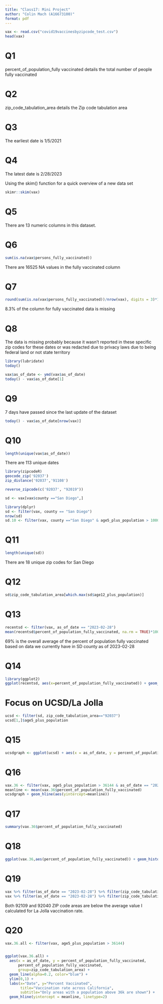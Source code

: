 ```yaml
---
title: "Class17: Mini Project"
author: "Colin Mach (A16673100)"
format: pdf
---
```


```r
vax <- read.csv("covid19vaccinesbyzipcode_test.csv")
head(vax)
```

# Q1

percent_of_population_fully vaccinated details the total number of people fully vaccinated

# Q2

zip_code_tabulation_area details the Zip code tabulation area

# Q3 

The earliest date is 1/5/2021

# Q4

The latest date is 2/28/2023

Using the skim() function for a quick overview of a new data set

```r
skimr::skim(vax)
```

# Q5

There are 13 numeric columns in this dataset.

# Q6

```r
sum(is.na(vax$persons_fully_vaccinated))
```
There are 16525 NA values in the fully vaccinated column

# Q7

```r
round(sum(is.na(vax$persons_fully_vaccinated))/nrow(vax), digits = 3)*100
```
8.3% of the column for fully vaccinated data is missing

# Q8

The data is missing probably because it wasn't reported in these specific zip codes for these dates or was redacted due to privacy laws due to being federal land or not state territory

```r
library(lubridate)
today()
```

```r
vax$as_of_date <- ymd(vax$as_of_date)
today() - vax$as_of_date[1]
```

# Q9

7 days have passed since the last update of the dataset

```r
today() - vax$as_of_date[nrow(vax)]
```

# Q10

```r
length(unique(vax$as_of_date))
```
There are 113 unique dates

```r
library(zipcodeR)
geocode_zip('92037')
zip_distance('92037','91108')
```
```r
reverse_zipcode(c('92037', "92019"))
```

```r
sd <- vax[vax$county =="San Diego",]
```

```r
library(dplyr)
sd <- filter(vax, county == "San Diego")
nrow(sd)
sd.10 <- filter(vax, county =="San Diego" & age5_plus_population > 10000)
```

# Q11

```r
length(unique(sd))
```
There are 18 unique zip codes for San Diego

# Q12

```r
sd$zip_code_tabulation_area[which.max(sd$age12_plus_population)]
```

# Q13

```r
recentsd <- filter(vax, as_of_date == "2023-02-28")
mean(recentsd$percent_of_population_fully_vaccinated, na.rm = TRUE)*100
```

69% is the overall average of the percent of population fully vaccinated based on data we currently have in SD county as of 2023-02-28

# Q14

```r
library(ggplot2)
ggplot(recentsd, aes(x=percent_of_population_fully_vaccinated)) + geom_histogram() + labs (title = "Vaccination Rate Across San Diego as of Last Week", x = "Percent of Population Fully Vaxed", y = "Count (ZIP code area)")
```

# Focus on UCSD/La Jolla

```r
ucsd <- filter(sd, zip_code_tabulation_area=="92037")
ucsd[1,]$age5_plus_population
```
# Q15

```r
ucsdgraph <- ggplot(ucsd) + aes(x = as_of_date, y = percent_of_population_fully_vaccinated) + geom_point() + geom_line(group = 1) + ylim(c(0,1)) + labs(x="Date", y = "Percent Vaccinated")
```

# Q16

```r
vax.36 <- filter(vax, age5_plus_population > 36144 & as_of_date == "2023-02-28")
meanline <- mean(vax.36$percent_of_population_fully_vaccinated)
ucsdgraph + geom_hline(aes(yintercept=meanline))
```

# Q17

```r
summary(vax.36$percent_of_population_fully_vaccinated)
```

# Q18

```r
ggplot(vax.36,aes(percent_of_population_fully_vaccinated)) + geom_histogram() + xlim(0,1)
```

# Q19

```r
vax %>% filter(as_of_date == "2023-02-28") %>% filter(zip_code_tabulation_area=="92109") %>% select(percent_of_population_fully_vaccinated)
vax %>% filter(as_of_date == "2023-02-28") %>% filter(zip_code_tabulation_area=="92040") %>% select(percent_of_population_fully_vaccinated)
```

Both 92109 and 92040 ZIP code areas are below the average value I calculated for La Jolla vaccination rate.

# Q20

```r
vax.36.all <- filter(vax, age5_plus_population > 36144)


ggplot(vax.36.all) +
  aes(x = as_of_date, y = percent_of_population_fully_vaccinated,
      percent_of_population_fully_vaccinated, 
      group=zip_code_tabulation_area) +
  geom_line(alpha=0.2, color="blue") +
  ylim(0,1) +
  labs(x="Date", y="Percent Vaccinated",
       title="Vaccination rate across California",
       subtitle="Only areas with a population above 36k are shown") +
  geom_hline(yintercept = meanline, linetype=2)
```

